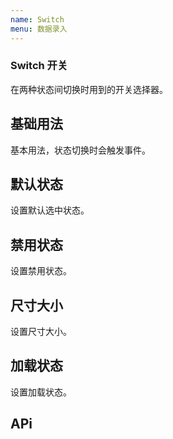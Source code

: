 ```yaml
---
name: Switch
menu: 数据录入
---
```




### Switch 开关
<p>在两种状态间切换时用到的开关选择器。</p>

## 基础用法
<p>基本用法，状态切换时会触发事件。</p>

<Playground>
    <div className="basis">
       <Switch />
    </div>
</Playground>

## 默认状态
<p>设置默认选中状态。</p>

<Playground>
    <div className="basis">
       <Switch defaultChecked={true}/>
       <Switch defaultChecked={false}/>
    </div>
</Playground>

## 禁用状态
<p>设置禁用状态。</p>

<Playground>
    <div className="basis">
       <Switch defaultChecked={true} disabled/>
       <Switch defaultChecked={false} disabled/>
    </div>
</Playground>

## 尺寸大小
<p>设置尺寸大小。</p>

<Playground>
    <div className="basis">
       <Switch defaultChecked={true} size={"small"}/>
       <Switch defaultChecked={false} />
    </div>
</Playground>

## 加载状态
<p>设置加载状态。</p>

<Playground>
    <div className="basis">
       <Switch defaultChecked={true} loading={true}/>
       <Switch defaultChecked={false} loading={false}/>
    </div>
</Playground>

## APi

<Api/>


